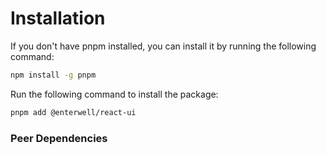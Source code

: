 
# Installation

If you don't have pnpm installed, you can install it by running the following command:

```bash
npm install -g pnpm
```

Run the following command to install the package:

```bash
pnpm add @enterwell/react-ui
```

### Peer Dependencies

<PackagePeerDependencies metadata={packageMetadata} />